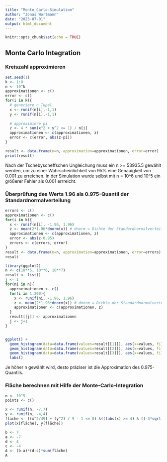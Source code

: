 ```yaml
---
title: "Monte_Carlo-Simulation"
author: "Jonas Wortmann"
date: "2023-07-01"
output: html_document
---
```


```r
knitr::opts_chunk$set(echo = TRUE)
```

## Monte Carlo Integration

### Kreiszahl approximieren

```r
set.seed(1)
k <- 1:8
n <- 10^k
approximationen <- c()
error <- c()
for(i in k){
  # generiere n Tupel
  x <- runif(n[i],-1,1)
  y <- runif(n[i],-1,1)
  
  # approximiere pi
  z <- 4 * sum(x^2 + y^2 <= 1) / n[i]
  approximationen <- c(approximationen, z)
  error <- c(error, abs(z-pi))
}

result <- data.frame(n=n, approximation=approximationen, error=error)
print(result)

```

Nach der Tschebyscheffschen Ungleichung muss ein n \>= 53935.5 gewählt werden, um zu einer Wahrscheinlichkeit von 95% eine Genauigkeit von 0.001 zu erreichen. In der Simulation wurde selbst mit n = 10\^6 und 10\^5 ein größerer Fehler als 0.001 errreicht.

### Überprüfung des Werts 1.96 als 0.975-Quantil der Standardnormalverteilung

```r
errors <- c()
approximationen <- c()
for(i in k){
  x <- runif(n[i], -1.96, 1.96)
  z <- mean(2*1.96*dnorm(x)) # dnorm = Dichte der Standardnormalverteilung
  approximationen <- c(approximationen, z)
  error <- abs(z-0.95)
  errors <- c(errors, error)
}
result <- data.frame(n=n, approximation=approximationen, error=errors)
result
```

```r
library(ggplot2)
n <- c(10**5, 10**6, 10**7)
result <- list()
j <- 1
for(ni in n){
  approximationen <- c()
  for(i in 1:200){
    x <- runif(ni, -1.96, 1.96)
    z <- mean(2*1.96*dnorm(x)) # dnorm = Dichte der Standardnormalverteilung
    approximationen <- c(approximationen, z)
  }
  result[[j]] <- approximationen
  j <- j+1
}


ggplot() +
  geom_histogram(data=data.frame(values=result[[1]]), aes(x=values, fill="10^5"),) +
  geom_histogram(data=data.frame(values=result[[2]]), aes(x=values, fill="10^6")) +
  geom_histogram(data=data.frame(values=result[[3]]), aes(x=values, fill="10^7")) +
  labs()

```
Je höher n gewählt wird, desto präziser ist die Approximation des 0.975-Quantils.

### Fläche berechnen mit Hilfe der Monte-Carlo-Integration
```r
n <- 10^5
points <- c()

x <- runif(n, -7,7)
y <- runif(n, -4,4)
fläche <- ((x^2/49) + (y^2) / 9 - 1 <= 0) &(((abs(x) >= 4) & ((-3*sqrt(33))/7 <= y & y <= 0)) | (abs(x) >= 3 & y >= 0)) | (-3 <= y & y <= 0 & -4 <= x & x <= 4 &((( -3*sqrt(33)-7)*x^2)/112 + abs(x)/2 + sqrt(1-(abs(abs(x)-2)-1)^2) -y -3 <=0)) | (y >= 0 & 3/4 <= abs(x) & abs(x) <= 1 & -8*abs(x)-y+9>=0) |(1/2<=abs(x) & abs(x)<=3/4 & 3* abs(x) - y +3/4 >= 0 & y >= 0) | (abs(x) <= 1/2 & y >= 0 & 9/4 - y >= 0) |(1<= abs(x) & abs(x)<=3 & y >= 0 & -abs(x)/2 -3/7*sqrt(10)*sqrt(4-(abs(x) -1)^2) - y +(6*sqrt(10))/7 + 3/2 >= 0)
plot(x[fläche], y[fläche])

b <- 7
a <- -7
d <- 4
c <- -4
A <- (b-a)*(d-c)*sum(fläche)
A
```
